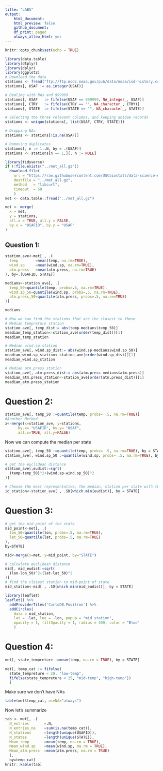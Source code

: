 ```yaml
---
title: "LAB5"
output:
    html_document:
    html_preview: false
    github_document:
    df_print: paged
    always_allow_html: yes
---
```


```r
knitr::opts_chunk$set(echo = TRUE)
```


```r
library(data.table)
library(dtplyr)
library(dplyr)
library(ggplot2)
# Download the data
stations <- fread("ftp://ftp.ncdc.noaa.gov/pub/data/noaa/isd-history.csv")
stations[, USAF := as.integer(USAF)]

# Dealing with NAs and 999999
stations[, USAF   := fifelse(USAF == 999999, NA_integer_, USAF)]
stations[, CTRY   := fifelse(CTRY == "", NA_character_, CTRY)]
stations[, STATE  := fifelse(STATE == "", NA_character_, STATE)]

# Selecting the three relevant columns, and keeping unique records
stations <- unique(stations[, list(USAF, CTRY, STATE)])

# Dropping NAs
stations <- stations[!is.na(USAF)]

# Removing duplicates
stations[, n := 1:.N, by = .(USAF)]
stations <- stations[n == 1,][, n := NULL]
```

```r
library(tidyverse)
if (!file.exists("../met_all.gz"))
  download.file(
    url = "https://raw.githubusercontent.com/USCbiostats/data-science-data/master/02_met/met_all.gz",
    destfile = "../met_all.gz",
    method   = "libcurl",
    timeout  = 60
    )
met <- data.table::fread("../met_all.gz")
```

```r
met <- merge(
  x = met,
  y = stations,
  all.x = TRUE, all.y = FALSE,
  by.x = "USAFID", by.y = "USAF"
)
```
## Question 1:
```r
station_ave<-met[ , .(
  temp        =mean(temp, na.rm=TRUE),
  wind.sp     =mean(wind.sp, na.rm=TRUE),
  atm.press   =mean(atm.press, na.rm=TRUE)
), by=.(USAFID, STATE)]

```

```r
medians<-station_ave[, .(
  temp_50=quantile(temp, probs=.5, na.rm=TRUE),
  wind.sp_50=quantile(wind.sp, probs=.5, na.rm=TRUE),
  atm.press_50=quantile(atm.press, probs=.5, na.rm=TRUE)
)]

medians
```
```r
# Now we can find the stations that are the closest to these
# Median tempreture station
station_ave[, temp_dist:= abs(temp-medians$temp_50)]
meadian_temp_station<-station_ave[order(temp_dist)][1]
meadian_temp_station

# Median wind.sp station
station_ave[, wind.sp_dist:= abs(wind.sp-medians$wind.sp_50)]
meadian_wind.sp_station<-station_ave[order(wind.sp_dist)][1]
meadian_wind.sp_station

# Median atm.press station
station_ave[, atm.press_dist:= abs(atm.press-medians$atm.press)]
meadian_atm.press_station<-station_ave[order(atm.press_dist)][1]
meadian_atm.press_station
```


# Question 2:
```r
station_ave[, temp_50 :=quantile(temp, probs= .5, na.rm=TRUE)]
#Another Method
x<-merge(x=station_ave, y=stations,
      by.x= "USAFID", by.y= "USAF",
      all.x=TRUE, all.y=FALSE)


```
Now we can compute the median per state
```r
station_ave[, temp_50 :=quantile(temp, probs= .5, na.rm=TRUE), by = STATE]
station_ave[, wind.sp_50 :=quantile(wind.sp, probs= .5, na.rm=TRUE), by = STATE]

# get the euclidean distance
station_ave[,eudist:=sqrt(
  (temp-temp_50)^2+(wind.sp-wind.sp_50)^2
)]

# Choose the most representative, the median, station per state with the lowest euclidean distance.
id_station<-station_ave[ , .SD[which.min(eudist)], by = STATE]

```

# Question 3:
```r
# get the mid point of the state
mid_point<-met[, .(
  lon_50=quantile(lon, probs=.5, na.rm=TRUE),
  lat_50=quantile(lat, probs=.5, na.rm=TRUE)
),
by=STATE]

mid<-merge(x=met, y=mid_point, by="STATE")

# calculate euclidean distance
mid[, mid_eudist:=sqrt(
  (lon-lon_50)^2+(lat-lat_50)^2
)]
# find the closest station to mid-point of state
mid_station<-mid[ , .SD[which.min(mid_eudist)], by = STATE]

library(leaflet)
leaflet() %>% 
  addProviderTiles('CartoDB.Positron') %>% 
  addCircles(
    data = mid_station,
    lat = ~lat, lng = ~lon, popup = "mid station",
    opacity = 1, fillOpacity = 1, radius = 400, color = "Blue"
    )

```

# Question 4:
```r
met[, state_tempreture :=mean(temp, na.rm = TRUE), by = STATE]
    
met[, temp_cat := fifelse(
  state_tempreture < 20, "low-temp", 
  fifelse(state_tempreture < 25, "mid-temp", "high-temp"))
  ]


```
Make sure we don't have NAs
```r
table(met$temp_cat, useNA="always")
```
Now let's summarize
```r
tab <- met[, .(
  N_entries       =.N,
  N_entries_na    =sum(is.na(temp_cat)),
  N_stations      =length(unique(USAFID)),
  N_states        =length(unique(STATE)),
  Mean_temp       =mean(temp, na.rm = TRUE),
  Mean_wind.sp    =mean(wind.sp, na.rm = TRUE),
  Mean_atm.press  =mean(atm.press, na.rm = TRUE)
  ),
  by=temp_cat]
knitr::kable(tab)
```


